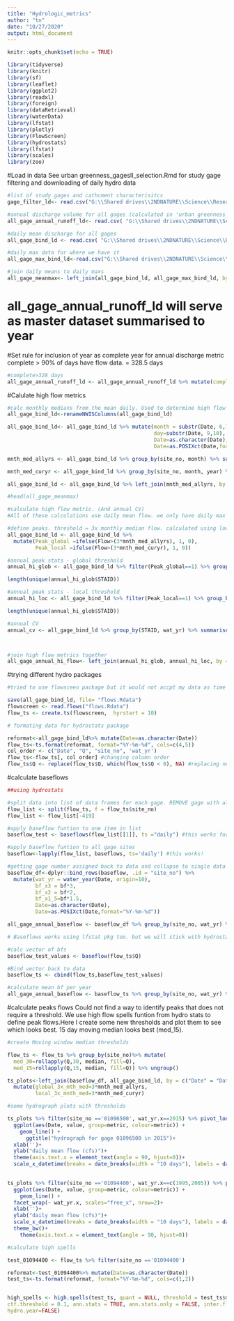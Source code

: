 ```yaml
---
title: "Hydrologic_metrics"
author: "tn"
date: "10/27/2020"
output: html_document
---
```


```r
knitr::opts_chunk$set(echo = TRUE)
```

```r
library(tidyverse)
library(knitr)
library(sf)
library(leaflet)
library(ggplot2)
library(readxl)
library(foreign)
library(dataRetrieval)
library(waterData)
library(lfstat)
library(plotly)
library(FlowScreen)
library(hydrostats)
library(lfstat)
library(scales)
library(zoo)

```

#Load in data
See urban greenness_gagesII_selection.Rmd for study gage filtering and downloading of daily hydro data

```r
#list of study gages and cathcment characterisitcs
gage_filter_ld<- read.csv("G:\\Shared drives\\2NDNATURE\\Science\\Research Projects\\TNC Urban Greeness Tracking\\Data\\Hydro_data\\study_catchments_oct6.csv", colClasses = c("STAID"="character"))

#annual discharge volume for all gages (calculated in 'urban greenness_gagesII_selection.Rmd')
all_gage_annual_runoff_ld<- read.csv( "G:\\Shared drives\\2NDNATURE\\Science\\Research Projects\\TNC Urban Greeness Tracking\\Analysis\\Annual_runoff_watyr.csv", colClasses=c("STAID"="character"))

#daily mean discharge for all gages
all_gage_bind_ld <- read.csv( "G:\\Shared drives\\2NDNATURE\\Science\\Research Projects\\TNC Urban Greeness Tracking\\Analysis\\daily_runoff.csv", colClasses=c("STAID"="character", "site_no"="character")) %>%mutate(Date=as.Date(Date))
```


```r
#daily max data for where we have it
all_gage_max_bind_ld<-read.csv("G:\\Shared drives\\2NDNATURE\\Science\\Research Projects\\TNC Urban Greeness Tracking\\Analysis\\daily_max_runoff.csv", colClasses=("site_no"="character")) %>%mutate(Date=as.Date(Date))

#join daily means to daily maxs
all_gage_meanmax<- left_join(all_gage_bind_ld, all_gage_max_bind_ld, by = c("Date" = "Date", "site_no" = "site_no" ))

```

# all_gage_annual_runoff_ld will serve as master dataset summarised to year
#Set rule for inclusion of year as complete year for annual discharge metric
complete > 90% of days have flow data. = 328.5 days

```r
#complete>328 days
all_gage_annual_runoff_ld <- all_gage_annual_runoff_ld %>% mutate(complete =ifelse(n>328, 1, 0))
```


#Calulate high flow metrics
```r
#calc monthly medians from the mean daily. Used to determine high flow treshhold
all_gage_bind_ld<-renameNWISColumns(all_gage_bind_ld)

all_gage_bind_ld<- all_gage_bind_ld %>% mutate(month = substr(Date, 6,7),
                                               day=substr(Date, 9,10),
                                               Date=as.character(Date),
                                               Date=as.POSIXct(Date,format="%Y-%m-%d"))

mnth_med_allyrs <- all_gage_bind_ld %>% group_by(site_no, month) %>% summarise(mnth_med_allyrs= median(Flow))

mnth_med_curyr <- all_gage_bind_ld %>% group_by(site_no, month, year) %>% summarise(mnth_med_curyr= median(Flow))

all_gage_bind_ld <- all_gage_bind_ld %>% left_join(mnth_med_allyrs, by = c("month" = "month", "site_no" = "site_no" )) %>% left_join (mnth_med_curyr, by = c("month" = "month", "site_no" = "site_no", "year" = "year")) 

#head(all_gage_meanmax)

```

```r
#calculate high flow metric. (And annual CV)
#All of these calculations use daily mean flow. we only have daily max flow for 122 sites and limited years for those sites

#define peaks. threshold = 3x monthly median flow. calculated using local and global threshold
all_gage_bind_ld <- all_gage_bind_ld %>% 
  mutate(Peak_global =ifelse(Flow>(3*mnth_med_allyrs), 1, 0),
         Peak_local =ifelse(Flow>(3*mnth_med_curyr), 1, 0))

#annual peak stats - global threshold
annual_hi_glob <- all_gage_bind_ld %>% filter(Peak_global==1) %>% group_by(STAID, wat_yr) %>% summarise(Hi_flow_days_glob = sum(Peak_global), Hi_flow_avg_glob=mean(Flow))

length(unique(annual_hi_glob$STAID))

#annual peak stats - local threshold
annual_hi_loc <- all_gage_bind_ld %>% filter(Peak_local==1) %>% group_by(STAID, wat_yr) %>% summarise(Hi_flow_days_loc = sum(Peak_local), Hi_flow_avg_loc =mean(Flow))

length(unique(annual_hi_glob$STAID))

#annual CV
annual_cv <- all_gage_bind_ld %>% group_by(STAID, wat_yr) %>% summarise(CV=(sd(Flow, na.rm=TRUE)/ mean(Flow, na.rm=TRUE)*100))



#join high flow metrics together
all_gage_annual_hi_flow<- left_join(annual_hi_glob, annual_hi_loc, by = c("STAID" = "STAID", "wat_yr" = "wat_yr")) %>% left_join(annual_cv, by = c("STAID" = "STAID", "wat_yr" = "wat_yr"))


```

#trying different hydro packages
```r
#tried to use flowsceen package but it would not accpt my data as time series

save(all_gage_bind_ld, file= "flows.Rdata")
flowscreen <- read.flows("flows.Rdata")
flow_ts <- create.ts(flowscreen,  hyrstart = 10)
```

```r
# formating data for hydrostats package

reformat<-all_gage_bind_ld%>% mutate(Date=as.character(Date))
flow_ts<-ts.format(reformat, format="%Y-%m-%d", cols=c(4,5))
col_order <- c("Date", "Q", "site_no", 'wat_yr')
flow_ts<-flow_ts[, col_order] #changing column order
flow_ts$Q <- replace(flow_ts$Q, which(flow_ts$Q < 0), NA) #replacing negative flows with NA
```

#calculate baseflows 

```r
##using hydrostats

#split data into list of data frames for each gage. REMOVE gage with all NAs #419 in list and gage number 04084445
flow_list <- split(flow_ts, f = flow_ts$site_no)
flow_list <- flow_list[-419]

#apply baseflow funtion to one item in list
baseflow_test <- baseflows(flow_list[[1]], ts ="daily") #this works for one gage

#apply baseflow funtion to all gage sites
baseflow<-lapply(flow_list, baseflows, ts='daily') #this works!

#getting gage number assigned back to data and collapse to single data frame. Also adding in peak flow thresholds here based on bf
baseflow_df<-dplyr::bind_rows(baseflow, .id = "site_no") %>% 
  mutate(wat_yr = water_year(Date, origin=10),
         bf_x3 = bf*3,
         bf_x2 = bf*2,
         bf_x1_5=bf*1.5,
         Date=as.character(Date),
         Date=as.POSIXct(Date,format="%Y-%m-%d"))

all_gage_annual_baseflow <- baseflow_df %>% group_by(site_no, wat_yr) %>% summarise(annual_avg_bf =mean(bf, na.rm = TRUE))

```

```r
# Baseflows works using lfstat pkg too. but we will stick with hydrostats

#calc vector of bfs
baseflow_test_values <- baseflow(flow_ts$Q)

#Bind vector back to data
baseflow_ts <- cbind(flow_ts,baseflow_test_values)

#calculate mean bf per year
all_gage_annual_baseflow <- baseflow_ts %>% group_by(site_no, wat_yr) %>% summarise(annual_avg_baseflow =mean(baseflow_test_values, na.rm = TRUE))

```


#calculate peaks flows
 Could not find a way to identify peaks that does not require a threshold. We use high flow spells funtion from hydro stats to define peak flows.Here I create some new thresholds and plot them to see which looks best. 15 day moving median looks best (med_15).

```r
#create Moving window median thresholds

flow_ts <- flow_ts %>% group_by(site_no)%>% mutate(
  med_30=rollapply(Q,30, median, fill=Q),
  med_15=rollapply(Q,15, median, fill=Q)) %>% ungroup()
```


```r
ts_plots<-left_join(baseflow_df, all_gage_bind_ld, by = c("Date" = "Date", "site_no" = "site_no" )) %>%  left_join(flow_ts, by = c("Date" = "Date", "site_no" = "site_no" ))%>%
  mutate(global_3x_mth_med=3*mnth_med_allyrs,
         local_3x_mnth_med=3*mnth_med_curyr)
```


```r
#some hydrograph plots with thresholds

ts_plots %>% filter(site_no =='01096500', wat_yr.x==2015) %>% pivot_longer(cols =c(Q.x, bf, global_3x_mth_med, local_3x_mnth_med, med_15), names_to='metric')%>%
  ggplot(aes(Date, value, group=metric, colour=metric)) +
    geom_line() +
      ggtitle("hydrograph for gage 01096500 in 2015")+
  xlab('')+
  ylab("daily mean flow (cfs)")+
  theme(axis.text.x = element_text(angle = 90, hjust=0))+
  scale_x_datetime(breaks = date_breaks(width = "10 days"), labels = date_format("%b-%d"))

  
ts_plots %>% filter(site_no =='01094400', wat_yr.x==c(1995,2005)) %>% pivot_longer(cols =c(Q.x, global_3x_mth_med, local_3x_mnth_med, med_15, bf), names_to='metric')%>%
  ggplot(aes(Date, value, group=metric, colour=metric)) +
    geom_line() +
  facet_wrap(~ wat_yr.x, scales="free_x", nrow=2)+
  xlab('')+
  ylab("daily mean flow (cfs)")+
  scale_x_datetime(breaks = date_breaks(width = "10 days"), labels = date_format("%b-%d"))+
  theme_bw()+
    theme(axis.text.x = element_text(angle = 90, hjust=0))


```

```r
#calculate high spells

test_01094400 <- flow_ts %>% filter(site_no =='01094400')

reformat<-test_01094400%>% mutate(Date=as.character(Date))
test_ts<-ts.format(reformat, format="%Y-%m-%d", cols=c(1,2))


high_spells <- high.spells(test_ts, quant = NULL, threshold = test_ts$med_15, ind.days = 5,  duration = TRUE, volume = TRUE, plot = TRUE, ignore.zeros = FALSE,
ctf.threshold = 0.1, ann.stats = TRUE, ann.stats.only = FALSE, inter.flood = FALSE,
hydro.year=FALSE)


```

